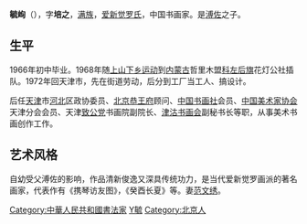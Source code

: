 {{unreferenced|time=2014-12-27T04:23:34+00:00}}
{{Hatnote|这是[[满族人名|满族人名]]，只称名而不与姓氏连用，其姓氏为[[爱新觉罗氏|爱新觉罗]]。}}
'''毓峋'''（{{bd|1949年|catIdx=Y}}），字'''培之'''，[[满族|满族]]，[[爱新觉罗氏|爱新觉罗氏]]，中国书画家。是[[溥佐|溥佐]]之子。
==生平==
1966年初中毕业。1968年随[[上山下乡运动|上山下乡运动]]到[[内蒙古|内蒙古]]哲里木盟[[科左后旗|科左后旗]]花灯公社插队。1972年回天津市，先在街道劳动，后分到工厂当工人、搞设计{{来源请求}}。

后任[[天津|天津]]市[[河北|河北]]区政协委员、[[北京|北京]][[恭王府|恭王府]]顾问、[[中国书画社|中国书画社]]会员、[[中国美术家协会|中国美术家协会]]天津分会会员、天津[[致公党|致公党]]书画院副院长、[[津沽书画会|津沽书画会]]副秘书长等职，从事美术书画创作工作{{来源请求}}。
==艺术风格==
自幼受父溥佐的影响，作品清新俊逸又深具传统功力，是当代爱新觉罗画派的著名画家，代表作有《携琴访友图》，《癸酉长夏》等。妻[[范文绣|范文绣]]{{来源请求}}。

{{DEFAULTSORT:Aisingioro}}
[[Category:中華人民共和國書法家|Category:中華人民共和國書法家]]
[[Category:愛新覺羅氏|Y毓]]
[[Category:北京人|Category:北京人]]